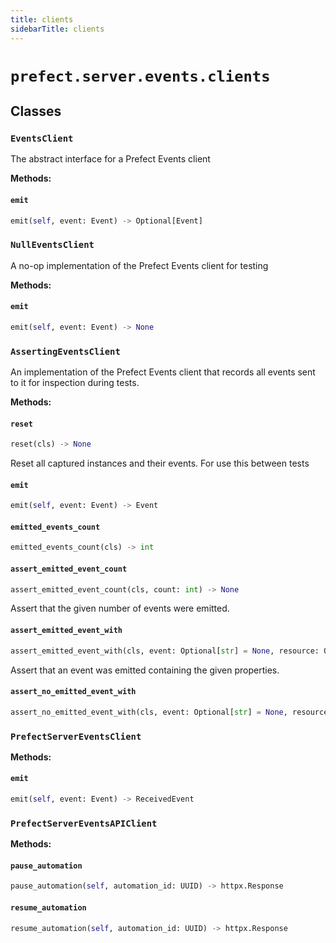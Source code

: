 ```yaml
---
title: clients
sidebarTitle: clients
---
```


# `prefect.server.events.clients`

## Classes

### `EventsClient` <sup><a href="https://github.com/prefecthq/prefect/blob/main/src/prefect/server/events/clients.py#L37" target="_blank"><Icon icon="github" style="width: 14px; height: 14px;" /></a></sup>


The abstract interface for a Prefect Events client


**Methods:**

#### `emit` <sup><a href="https://github.com/prefecthq/prefect/blob/main/src/prefect/server/events/clients.py#L41" target="_blank"><Icon icon="github" style="width: 14px; height: 14px;" /></a></sup>

```python
emit(self, event: Event) -> Optional[Event]
```

### `NullEventsClient` <sup><a href="https://github.com/prefecthq/prefect/blob/main/src/prefect/server/events/clients.py#L55" target="_blank"><Icon icon="github" style="width: 14px; height: 14px;" /></a></sup>


A no-op implementation of the Prefect Events client for testing


**Methods:**

#### `emit` <sup><a href="https://github.com/prefecthq/prefect/blob/main/src/prefect/server/events/clients.py#L58" target="_blank"><Icon icon="github" style="width: 14px; height: 14px;" /></a></sup>

```python
emit(self, event: Event) -> None
```

### `AssertingEventsClient` <sup><a href="https://github.com/prefecthq/prefect/blob/main/src/prefect/server/events/clients.py#L62" target="_blank"><Icon icon="github" style="width: 14px; height: 14px;" /></a></sup>


An implementation of the Prefect Events client that records all events sent
to it for inspection during tests.


**Methods:**

#### `reset` <sup><a href="https://github.com/prefecthq/prefect/blob/main/src/prefect/server/events/clients.py#L80" target="_blank"><Icon icon="github" style="width: 14px; height: 14px;" /></a></sup>

```python
reset(cls) -> None
```

Reset all captured instances and their events.  For use this between tests


#### `emit` <sup><a href="https://github.com/prefecthq/prefect/blob/main/src/prefect/server/events/clients.py#L85" target="_blank"><Icon icon="github" style="width: 14px; height: 14px;" /></a></sup>

```python
emit(self, event: Event) -> Event
```

#### `emitted_events_count` <sup><a href="https://github.com/prefecthq/prefect/blob/main/src/prefect/server/events/clients.py#L108" target="_blank"><Icon icon="github" style="width: 14px; height: 14px;" /></a></sup>

```python
emitted_events_count(cls) -> int
```

#### `assert_emitted_event_count` <sup><a href="https://github.com/prefecthq/prefect/blob/main/src/prefect/server/events/clients.py#L112" target="_blank"><Icon icon="github" style="width: 14px; height: 14px;" /></a></sup>

```python
assert_emitted_event_count(cls, count: int) -> None
```

Assert that the given number of events were emitted.


#### `assert_emitted_event_with` <sup><a href="https://github.com/prefecthq/prefect/blob/main/src/prefect/server/events/clients.py#L120" target="_blank"><Icon icon="github" style="width: 14px; height: 14px;" /></a></sup>

```python
assert_emitted_event_with(cls, event: Optional[str] = None, resource: Optional[Dict[str, LabelValue]] = None, related: Optional[List[Dict[str, LabelValue]]] = None, payload: Optional[Dict[str, Any]] = None) -> None
```

Assert that an event was emitted containing the given properties.


#### `assert_no_emitted_event_with` <sup><a href="https://github.com/prefecthq/prefect/blob/main/src/prefect/server/events/clients.py#L199" target="_blank"><Icon icon="github" style="width: 14px; height: 14px;" /></a></sup>

```python
assert_no_emitted_event_with(cls, event: Optional[str] = None, resource: Optional[Dict[str, LabelValue]] = None, related: Optional[List[Dict[str, LabelValue]]] = None, payload: Optional[Dict[str, Any]] = None) -> None
```

### `PrefectServerEventsClient` <sup><a href="https://github.com/prefecthq/prefect/blob/main/src/prefect/server/events/clients.py#L214" target="_blank"><Icon icon="github" style="width: 14px; height: 14px;" /></a></sup>

**Methods:**

#### `emit` <sup><a href="https://github.com/prefecthq/prefect/blob/main/src/prefect/server/events/clients.py#L232" target="_blank"><Icon icon="github" style="width: 14px; height: 14px;" /></a></sup>

```python
emit(self, event: Event) -> ReceivedEvent
```

### `PrefectServerEventsAPIClient` <sup><a href="https://github.com/prefecthq/prefect/blob/main/src/prefect/server/events/clients.py#L244" target="_blank"><Icon icon="github" style="width: 14px; height: 14px;" /></a></sup>

**Methods:**

#### `pause_automation` <sup><a href="https://github.com/prefecthq/prefect/blob/main/src/prefect/server/events/clients.py#L269" target="_blank"><Icon icon="github" style="width: 14px; height: 14px;" /></a></sup>

```python
pause_automation(self, automation_id: UUID) -> httpx.Response
```

#### `resume_automation` <sup><a href="https://github.com/prefecthq/prefect/blob/main/src/prefect/server/events/clients.py#L274" target="_blank"><Icon icon="github" style="width: 14px; height: 14px;" /></a></sup>

```python
resume_automation(self, automation_id: UUID) -> httpx.Response
```
